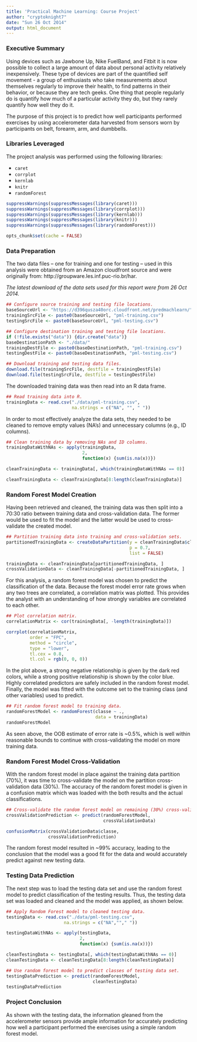 ```yaml
---
title: 'Practical Machine Learning: Course Project'
author: "cryptoknight7"
date: "Sun 26 Oct 2014"
output: html_document
---
```


### Executive Summary
Using devices such as Jawbone Up, Nike FuelBand, and Fitbit it is now possible to collect a large amount of data about personal activity relatively inexpensively. These type of devices are part of the quantified self movement - a group of enthusiasts who take measurements about themselves regularly to improve their health, to find patterns in their behavior, or because they are tech geeks. One thing that people regularly do is quantify how much of a particular activity they do, but they rarely quantify how well they do it. 

The purpose of this project is to predict how well participants performed exercises by using accelerometer data harvested from sensors worn by participants on belt, forearm, arm, and dumbbells.  

### Libraries Leveraged
The project analysis was performed using the following libraries:

* `caret`
* `corrplot`
* `kernlab`
* `knitr`
* `randomForest`

```r
suppressWarnings(suppressMessages(library(caret)))
suppressWarnings(suppressMessages(library(corrplot)))
suppressWarnings(suppressMessages(library(kernlab)))
suppressWarnings(suppressMessages(library(knitr)))
suppressWarnings(suppressMessages(library(randomForest)))
```
```r
opts_chunk$set(cache = FALSE)
```

### Data Preparation
The two data files -- one for training and one for testing -- used in this analysis were obtained from an Amazon cloudfront source and were originally from: http://groupware.les.inf.puc-rio.br/har.  

*The latest download of the data sets used for this report were from 26 Oct 2014.*

```r
## Configure source training and testing file locations.
baseSourceUrl <- "https://d396qusza40orc.cloudfront.net/predmachlearn/"
trainingSrcFile <- paste0(baseSourceUrl, "pml-training.csv")
testingSrcFile <- paste0(baseSourceUrl, "pml-testing.csv")

## Configure destination training and testing file locations.
if (!file.exists("data")) {dir.create("data")}
baseDestinationPath <- "./data/"
trainingDestFile <- paste0(baseDestinationPath, "pml-training.csv")
testingDestFile <- paste0(baseDestinationPath, "pml-testing.csv")

## Download training and testing data files.
download.file(trainingSrcFile, destfile = trainingDestFile)
download.file(testingSrcFile, destfile = testingDestFile)
```

The downloaded training data was then read into an R data frame.
```r
## Read training data into R.
trainingData <- read.csv("./data/pml-training.csv", 
                         na.strings = c("NA", "", " "))
```

In order to most effectively analyze the data sets, they needed to be cleaned to remove empty values (NA's) and unnecessary columns (e.g., ID columns).
```r
## Clean training data by removing NAs and ID columns.
trainingDataWithNAs <- apply(trainingData, 
                             2, 
                             function(x) {sum(is.na(x))})

cleanTrainingData <- trainingData[, which(trainingDataWithNAs == 0)]

cleanTrainingData <- cleanTrainingData[8:length(cleanTrainingData)]
```

### Random Forest Model Creation
Having been retrieved and cleaned, the training data was then split into a 70:30 ratio between training data and cross-validation data.  The former would be used to fit the model and the latter would be used to cross-validate the created model.
```r
## Partition training data into training and cross-validation sets.
partitionedTrainingData <- createDataPartition(y = cleanTrainingData$classe, 
                                               p = 0.7, 
                                               list = FALSE)

trainingData <- cleanTrainingData[partitionedTrainingData, ]
crossValidationData <- cleanTrainingData[-partitionedTrainingData, ]
```

For this analysis, a random forest model was chosen to predict the classification of the data.  Because the forest model error rate grows when any two trees are correlated, a correlation matrix was plotted.  This provides the analyst with an understanding of how strongly variables are correlated to each other.
```r
## Plot correlation matrix.
correlationMatrix <- cor(trainingData[, -length(trainingData)])

corrplot(correlationMatrix, 
         order = "FPC", 
         method = "circle", 
         type = "lower", 
         tl.cex = 0.8,  
         tl.col = rgb(0, 0, 0))
```
In the plot above, a strong negative relationship is given by the dark red colors, while a strong positive relationship is shown by the color blue.  Highly correlated predictors are safely included in the random forest model.  Finally, the model was fitted with the outcome set to the training class (and other variables) used to predict.

```r
## Fit random forest model to training data.
randomForestModel <- randomForest(classe ~ ., 
                                  data = trainingData)
randomForestModel
```
As seen above, the OOB estimate of error rate is ~0.5%, which is well within reasonable bounds to continue with cross-validating the model on more training data.

### Random Forest Model Cross-Validation
With the random forest model in place against the training data partition (70%), it was time to cross-validate the model on the partition cross-validation data (30%).  The accuracy of the random forest model is given in a confusion matrix which was loaded with the both results and the actual classifications.

```r
## Cross-validate the random forest model on remaining (30%) cross-validation data.
crossValidationPrediction <- predict(randomForestModel, 
                                     crossValidationData)

confusionMatrix(crossValidationData$classe, 
                crossValidationPrediction)
```
The random forest model resulted in ~99% accuracy, leading to the conclusion that the model was a good fit for the data and would accurately predict against new testing data.

### Testing Data Prediction
The next step was to load the testing data set and use the random forest model to predict classification of the testing results.  Thus, the testing data set was loaded and cleaned and the model was applied, as shown below. 

```r
## Apply Random Forest model to cleaned testing data.
testingData <- read.csv("./data/pml-testing.csv", 
                      na.strings = c("NA",""," "))

testingDataWithNAs <- apply(testingData, 
                            2, 
                            function(x) {sum(is.na(x))})

cleanTestingData <- testingData[, which(testingDataWithNAs == 0)]
cleanTestingData <- cleanTestingData[8:length(cleanTestingData)]

## Use random forest model to predict classes of testing data set.
testingDataPrediction <- predict(randomForestModel, 
                                 cleanTestingData)
testingDataPrediction
```

### Project Conclusion
As shown with the testing data, the information gleaned from the accelerometer sensors provide ample information for accurately predicting how well a participant performed the exercises using a simple random forest model.